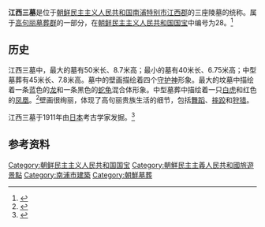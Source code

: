 {{coord|38|57|53|N|125|25|30|E|region:KR_type:landmark|display=title}}
{{Infobox Korean name
| hangul  = 강서세무덤
| hanja   = 江西세무덤
| rr      = Gangseo-semudeom
| mr      = Kangsŏ-semudŏm
| context = north
| image   = One of the Three Mausoleums at Kangso (10104282095).jpg
| caption = 三座墓葬之一
}}
'''江西三墓'''是位于[[朝鲜民主主义人民共和国|朝鲜民主主义人民共和国]][[南浦特别市|南浦特别市]][[江西郡|江西郡]]的三座陵墓的统称。属于[[高句丽墓葬群|高句丽墓葬群]]的一部分，在[[朝鲜民主主义人民共和国国宝|朝鲜民主主义人民共和国国宝]]中编号为28。<ref>{{cite web|url=http://whc.unesco.org/en/list/1091/multiple=1&unique_number=1269|title=Complex of Koguryo Tombs|publisher=[[UNESCO|UNESCO]]|accessdate=8 April 2014|archive-date=2020-12-15|archive-url=https://web.archive.org/web/20201215020418/https://whc.unesco.org/en/list/1091/multiple%3D1%26unique_number%3D1269|dead-url=no}}</ref>

==历史==
江西三墓中，最大的墓有50米长、8.7米高；最小的墓有40米长、6.75米高；中型墓葬有45米长、7.8米高。墓中的壁画描绘着四个[[守护神|守护神]]形象。最大的坟墓中描绘着一条蓝色的[[龙|龙]]和一条黑色的[[蛇|蛇]][[龟|龟]]混合体形象。中型墓葬中描绘着一只[[白虎|白虎]]和红色的[[凤凰|凤凰]]。<ref>{{cite web|url=http://www.kcna.co.jp/item/2009/200910/news30/20091030-11ee.html|title=Three Tombs of Kangso|publisher=[[Korean_Central_News_Agency|Korean Central News Agency]]|date=30 October 2009|accessdate=8 April 2014|archive-date=2014-04-08|archive-url=https://web.archive.org/web/20140408225010/http://www.kcna.co.jp/item/2009/200910/news30/20091030-11ee.html|dead-url=no}}</ref>壁画很绚丽，体现了高句丽贵族生活的细节，包括[[舞蹈|舞蹈]]、[[摔跤|摔跤]]和[[狩猎|狩猎]]。

江西三墓于1911年由[[日本|日本]]考古学家发掘。<ref>{{cite book|last=Hyung|first=Il Pai|title=Constructing Korean Origins: A Critical Review of Archaeology, Historiography and Racial Myth in Korean State-formation Theories|year=2000|publisher=Harvard University Asia Center|isbn=0-674-00244-X|pages=28, 417|url=http://books.google.bg/books?id=QxztLeLoVkQC&pg=PA28&lpg=PA28&dq=kangso+tombs&source=bl&ots=9jMS232h8l&sig=zoLoBKWd9BWO9GJ4yxETqjgk1jw&hl=bg&sa=X&ei=WSNEU6mQL4iVswbdpIHYCQ&ved=0CEsQ6AEwBzgK#v=onepage&q=kangso%20tombs&f=false|access-date=2016-02-14|archive-date=2014-04-09|archive-url=https://web.archive.org/web/20140409021445/http://books.google.bg/books?id=QxztLeLoVkQC&pg=PA28&lpg=PA28&dq=kangso+tombs&source=bl&ots=9jMS232h8l&sig=zoLoBKWd9BWO9GJ4yxETqjgk1jw&hl=bg&sa=X&ei=WSNEU6mQL4iVswbdpIHYCQ&ved=0CEsQ6AEwBzgK#v=onepage&q=kangso%20tombs&f=false|dead-url=no}}</ref>

==参考资料 ==
{{reflist}}

[[Category:朝鲜民主主义人民共和国国宝|Category:朝鲜民主主义人民共和国国宝]]
[[Category:朝鮮民主主義人民共和國旅遊景點|Category:朝鮮民主主義人民共和國旅遊景點]]
[[Category:南浦市建築|Category:南浦市建築]]
[[Category:朝鮮墓葬|Category:朝鮮墓葬]]